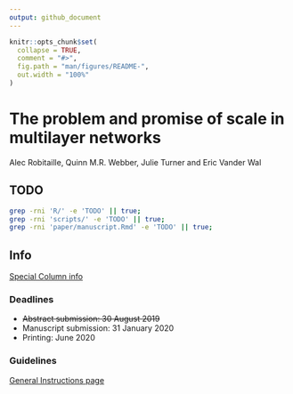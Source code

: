 ```yaml
---
output: github_document
---
```


<!-- README.md is generated from README.Rmd. Please edit that file -->

```r
knitr::opts_chunk$set(
  collapse = TRUE,
  comment = "#>",
  fig.path = "man/figures/README-",
  out.width = "100%"
)
```

<!-- badges: start -->
<!-- badges: end -->

# The problem and promise of scale in multilayer networks
Alec Robitaille, Quinn M.R. Webber, Julie Turner and Eric Vander Wal

## TODO
```bash
grep -rni 'R/' -e 'TODO' || true;
grep -rni 'scripts/' -e 'TODO' || true;
grep -rni 'paper/manuscript.Rmd' -e 'TODO' || true;
```


## Info
[Special Column info](https://academic.oup.com/CZ/pages/animal_social_system)

### Deadlines
* ~~Abstract submission: 30 August 2019~~
* Manuscript submission: 31 January 2020
* Printing: June 2020


### Guidelines
[General Instructions page](https://academic.oup.com/cz/pages/General_Instructions)

